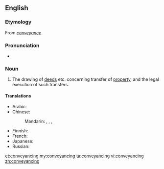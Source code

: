 ==English==

===Etymology===
From ''[[conveyance]]''.

===Pronunciation===
* {{IPA|/kənˈveɪənsɪŋ/|lang=en}}

===Noun===
{{en-noun|~}}

# {{context|legal|lang=en}} The drawing of [[deeds]] etc. concerning transfer of [[property]], and the legal execution of such transfers.

====Translations====
{{trans-top|legal process}}
* Arabic: {{t-needed|ar}}
* Chinese:
*: Mandarin: {{t|cmn|產權轉讓}}, {{t|cmn|产权转让|tr=chǎnquán zhuǎnràng}}, {{t+|cmn|過戶}}, {{t+|cmn|过户|tr=guòhù}}
{{trans-mid}}
* Finnish: {{t-needed|fi}}
* French: {{t|fr|cession des droits immobiliers|f}}
* Japanese: {{t-needed|ja}}
* Russian: {{t-needed|ru}}
{{trans-bottom}}

[[et:conveyancing]]
[[my:conveyancing]]
[[ta:conveyancing]]
[[vi:conveyancing]]
[[zh:conveyancing]]